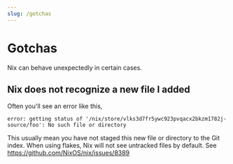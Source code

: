 ```yaml
---
slug: /gotchas
---
```


# Gotchas

Nix can behave unexpectedly in certain cases.

## Nix does not recognize a new file I added

Often you'll see an error like this,

```
error: getting status of '/nix/store/vlks3d7fr5ywc923pvqacx2bkzm1782j-source/foo': No such file or directory
```

This usually mean you have not staged this new file or directory to the Git
index. When using flakes, Nix will not see untracked files by default. See
https://github.com/NixOS/nix/issues/8389

